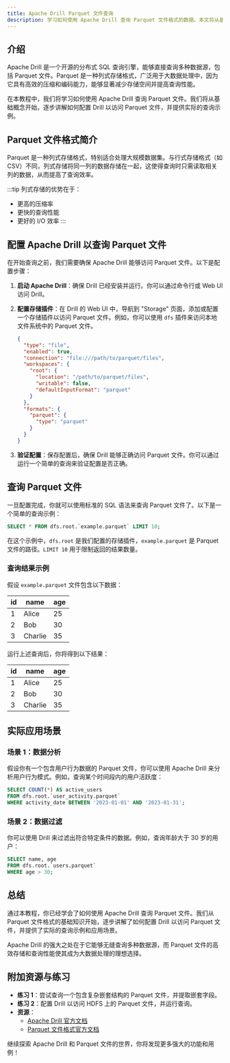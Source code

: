 ```yaml
---
title: Apache Drill Parquet 文件查询
description: 学习如何使用 Apache Drill 查询 Parquet 文件格式的数据。本文将从基础概念入手，逐步讲解如何配置和查询 Parquet 文件，并提供实际案例和代码示例。
---
```


## 介绍

Apache Drill 是一个开源的分布式 SQL 查询引擎，能够直接查询多种数据源，包括 Parquet 文件。Parquet 是一种列式存储格式，广泛用于大数据处理中，因为它具有高效的压缩和编码能力，能够显著减少存储空间并提高查询性能。

在本教程中，我们将学习如何使用 Apache Drill 查询 Parquet 文件。我们将从基础概念开始，逐步讲解如何配置 Drill 以访问 Parquet 文件，并提供实际的查询示例。

## Parquet 文件格式简介

Parquet 是一种列式存储格式，特别适合处理大规模数据集。与行式存储格式（如 CSV）不同，列式存储将同一列的数据存储在一起，这使得查询时只需读取相关列的数据，从而提高了查询效率。

:::tip
列式存储的优势在于：
- 更高的压缩率
- 更快的查询性能
- 更好的 I/O 效率
:::

## 配置 Apache Drill 以查询 Parquet 文件

在开始查询之前，我们需要确保 Apache Drill 能够访问 Parquet 文件。以下是配置步骤：

1. **启动 Apache Drill**：确保 Drill 已经安装并运行。你可以通过命令行或 Web UI 访问 Drill。

2. **配置存储插件**：在 Drill 的 Web UI 中，导航到 "Storage" 页面，添加或配置一个存储插件以访问 Parquet 文件。例如，你可以使用 `dfs` 插件来访问本地文件系统中的 Parquet 文件。

   ```json
   {
     "type": "file",
     "enabled": true,
     "connection": "file:///path/to/parquet/files",
     "workspaces": {
       "root": {
         "location": "/path/to/parquet/files",
         "writable": false,
         "defaultInputFormat": "parquet"
       }
     },
     "formats": {
       "parquet": {
         "type": "parquet"
       }
     }
   }
   ```

3. **验证配置**：保存配置后，确保 Drill 能够正确访问 Parquet 文件。你可以通过运行一个简单的查询来验证配置是否正确。

## 查询 Parquet 文件

一旦配置完成，你就可以使用标准的 SQL 语法来查询 Parquet 文件了。以下是一个简单的查询示例：

```sql
SELECT * FROM dfs.root.`example.parquet` LIMIT 10;
```

在这个示例中，`dfs.root` 是我们配置的存储插件，`example.parquet` 是 Parquet 文件的路径。`LIMIT 10` 用于限制返回的结果数量。

### 查询结果示例

假设 `example.parquet` 文件包含以下数据：

| id  | name   | age |
|-----|--------|-----|
| 1   | Alice  | 25  |
| 2   | Bob    | 30  |
| 3   | Charlie| 35  |

运行上述查询后，你将得到以下结果：

| id  | name   | age |
|-----|--------|-----|
| 1   | Alice  | 25  |
| 2   | Bob    | 30  |
| 3   | Charlie| 35  |

## 实际应用场景

### 场景 1：数据分析

假设你有一个包含用户行为数据的 Parquet 文件，你可以使用 Apache Drill 来分析用户行为模式。例如，查询某个时间段内的用户活跃度：

```sql
SELECT COUNT(*) AS active_users 
FROM dfs.root.`user_activity.parquet` 
WHERE activity_date BETWEEN '2023-01-01' AND '2023-01-31';
```

### 场景 2：数据过滤

你可以使用 Drill 来过滤出符合特定条件的数据。例如，查询年龄大于 30 岁的用户：

```sql
SELECT name, age 
FROM dfs.root.`users.parquet` 
WHERE age > 30;
```

## 总结

通过本教程，你已经学会了如何使用 Apache Drill 查询 Parquet 文件。我们从 Parquet 文件格式的基础知识开始，逐步讲解了如何配置 Drill 以访问 Parquet 文件，并提供了实际的查询示例和应用场景。

Apache Drill 的强大之处在于它能够无缝查询多种数据源，而 Parquet 文件的高效存储和查询性能使其成为大数据处理的理想选择。

## 附加资源与练习

- **练习 1**：尝试查询一个包含复杂嵌套结构的 Parquet 文件，并提取嵌套字段。
- **练习 2**：配置 Drill 以访问 HDFS 上的 Parquet 文件，并运行查询。
- **资源**：
  - [Apache Drill 官方文档](https://drill.apache.org/docs/)
  - [Parquet 文件格式官方文档](https://parquet.apache.org/documentation/latest/)

继续探索 Apache Drill 和 Parquet 文件的世界，你将发现更多强大的功能和用例！